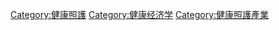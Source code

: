 [[Category:健康照護|Category:健康照護]]
[[Category:健康经济学|Category:健康经济学]]
[[Category:健康照護產業|Category:健康照護產業]]